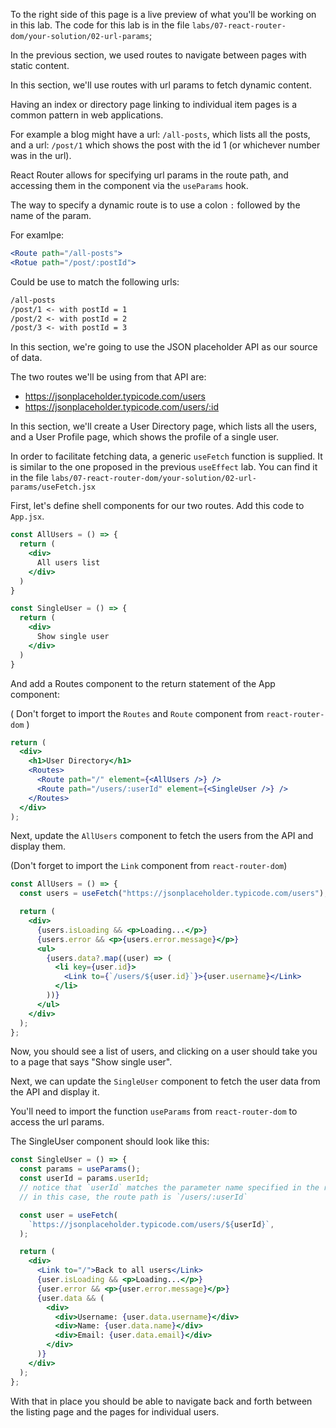 
To the right side of this page is a live preview of what you'll be working on
in this lab. The code for this lab is in the file `labs/07-react-router-dom/your-solution/02-url-params`;

In the previous section, we used routes to navigate between pages with static content.

In this section, we'll use routes with url params to fetch dynamic content.

Having an index or directory page linking to individual item pages is a common pattern in web applications.

For example a blog might have a url: `/all-posts`, which lists all the posts, and a url: `/post/1` which shows the post with the id 1 (or whichever number was in the url).

React Router allows for specifying url params in the route path, and accessing them in the component via the `useParams` hook.

The way to specify a dynamic route is to use a colon `:` followed by the name of the param.

For examlpe:

```jsx
<Route path="/all-posts">
<Rotue path="/post/:postId">
```

Could be use to match the following urls:

```txt
/all-posts
/post/1 <- with postId = 1
/post/2 <- with postId = 2
/post/3 <- with postId = 3
```

In this section, we're going to use the JSON placeholder API as our source of data.

The two routes we'll be using from that API are:

- https://jsonplaceholder.typicode.com/users
- https://jsonplaceholder.typicode.com/users/:id

In this section, we'll create a User Directory page, which lists all the users,
and a User Profile page, which shows the profile of a single user.

In order to facilitate fetching data, a generic `useFetch` function is supplied.
It is similar to the one proposed in the previous `useEffect` lab. You can find it in
the file `labs/07-react-router-dom/your-solution/02-url-params/useFetch.jsx`

First, let's define shell components for our two routes. Add this code to `App.jsx`.

```jsx
const AllUsers = () => {
  return (
    <div>
      All users list
    </div>
  )
}

const SingleUser = () => {
  return (
    <div>
      Show single user
    </div>
  )
}
```

And add a Routes component to the return statement of the App component:

( Don't forget to import the `Routes` and `Route` component from `react-router-dom` )

```jsx
return (
  <div>
    <h1>User Directory</h1>
    <Routes>
      <Route path="/" element={<AllUsers />} />
      <Route path="/users/:userId" element={<SingleUser />} />
    </Routes>
  </div>
);
```

Next, update the `AllUsers` component to fetch the users from the API and display them.

(Don't forget to import the `Link` component from `react-router-dom`)

```jsx
const AllUsers = () => {
  const users = useFetch("https://jsonplaceholder.typicode.com/users");

  return (
    <div>
      {users.isLoading && <p>Loading...</p>}
      {users.error && <p>{users.error.message}</p>}
      <ul>
        {users.data?.map((user) => (
          <li key={user.id}>
            <Link to={`/users/${user.id}`}>{user.username}</Link>
          </li>
        ))}
      </ul>
    </div>
  );
};
```

Now, you should see a list of users, and clicking on a user should take you to a page that says "Show single user".

Next, we can update the `SingleUser` component to fetch the user data from the API and display it.

You'll need to import the function `useParams` from `react-router-dom` to access the url params.

The SingleUser component should look like this:

```jsx
const SingleUser = () => {
  const params = useParams();
  const userId = params.userId;
  // notice that `userId` matches the parameter name specified in the route path
  // in this case, the route path is `/users/:userId`

  const user = useFetch(
    `https://jsonplaceholder.typicode.com/users/${userId}`,
  );

  return (
    <div>
      <Link to="/">Back to all users</Link>
      {user.isLoading && <p>Loading...</p>}
      {user.error && <p>{user.error.message}</p>}
      {user.data && (
        <div>
          <div>Username: {user.data.username}</div>
          <div>Name: {user.data.name}</div>
          <div>Email: {user.data.email}</div>
        </div>
      )}
    </div>
  );
};
```

With that in place you should be able to navigate back and forth between
the listing page and the pages for individual users.